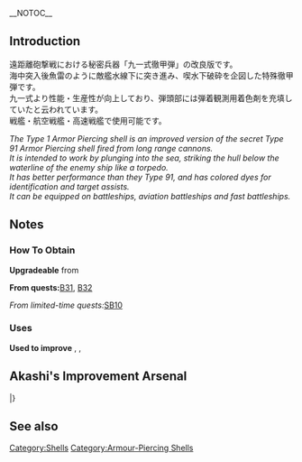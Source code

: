 __NOTOC__
{{EquipmentInfo|116}}

==Introduction==
遠距離砲撃戦における秘密兵器「九一式徹甲弾」の改良版です。<br>
海中突入後魚雷のように敵艦水線下に突き進み、喫水下破砕を企図した特殊徹甲弾です。<br>
九一式より性能・生産性が向上しており、弾頭部には弾着観測用着色剤を充填していたと云われています。<br>
戦艦・航空戦艦・高速戦艦で使用可能です。 

''The Type 1 Armor Piercing shell is an improved version of the secret Type 91 Armor Piercing shell fired from long range cannons.'' <br>
''It is intended to work by plunging into the sea, striking the hull below the waterline of the enemy ship like a torpedo.'' <br>
''It has better performance than they Type 91, and has colored dyes for identification and target assists.'' <br>
''It can be equipped on battleships, aviation battleships and fast battleships.''

==Notes==
<div class="mw-collapsible"><h3>How To Obtain</h3>
<div class="mw-collapsible-content">
'''Upgradeable''' from {{Equipment/Link|Type 91 Armor Piercing Shell}}

'''From quests: '''[[Quests#B31|B31]], [[Quests#B32|B32]]

''From limited-time quests: ''[[Quests/Seasonal#SB10|SB10]]

</div></div>

<div class="mw-collapsible"><h3>Uses</h3>
<div class="mw-collapsible-content">
'''Used to improve''' {{Equipment/Link|Type 3 Shell}}, {{Equipment/Link|Type 1 Armor Piercing Shell}}, {{Equipment/Link|Type 1 Armor Piercing Shell Kai}}

</div></div>

==Akashi's Improvement Arsenal==
{{AkashiWorkshop}}
{{AkashiWorkshopLine
|Name={{PAGENAME}}
|ItemType=RedAmmo
|Fuel=30
|Ammo=170
|Steel=330
|Baux=20
|Mats0-5=3/5
|Mats6-9=4/6
|Mats10=10/30
|Screws0-5=1/1
|Screws6-9=2/4
|Screws10=6/15
|EquipConsume0-5=2x{{RedAmmo|Type 91 Armor-Piercing (AP) Shell}}
|EquipConsume6-9=1x{{RedAmmo|Type 1 Armor-Piercing (AP) Shell}}
|EquipConsume10=2x{{RedAmmo|Type 91 Armor-Piercing (AP) Shell}}<br>2x{{GunMat}}<br>1x{{AR}}
|Sun=Ko<br>&nbsp;
|Mon=&nbsp;<br>Ha
|Tue=&nbsp;<br>Ha
|Wed=&nbsp;<br>Ha
<!--- |Thu= --->
|Fri=Ko<br>&nbsp;
|Sat=Ko<br>&nbsp;
|2ndShip=[[Kongou]]<br>[[Haruna]]
|Notes=Uses 2x [[Type 91 Armor-Piercing (AP) Shell]] for improvement up to ★+6 <br> Uses 1x [[Type 1 Armor-Piercing (AP) Shell]] for improvement past ★+6 <br> Uses 2x [[Type 1 Armor-Piercing (AP) Shell]], 2x [[New Model Gun Development Material]] and 1x [[Action Report]] for upgrade to [[Type 1 Armor-Piercing (AP) Shell Kai]]
}}
|}

==See also==
{{Equipmentlist}}
[[Category:Shells]]
[[Category:Armour-Piercing Shells]]
